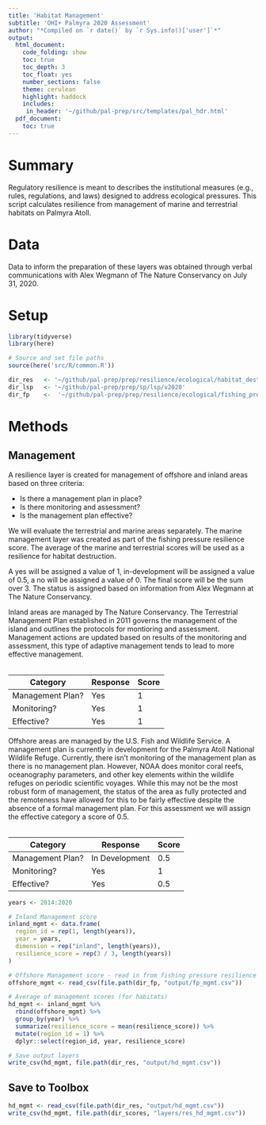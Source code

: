 ```yaml
---
title: 'Habitat Management'
subtitle: 'OHI+ Palmyra 2020 Assessment'
author: "*Compiled on `r date()` by `r Sys.info()['user']`*"
output: 
  html_document:
    code_folding: show
    toc: true
    toc_depth: 3 
    toc_float: yes
    number_sections: false
    theme: cerulean
    highlight: haddock
    includes: 
     in_header: '~/github/pal-prep/src/templates/pal_hdr.html' 
  pdf_document:
    toc: true
---
```


# Summary 

Regulatory resilience is meant to describes the institutional measures (e.g., rules, regulations, and laws) designed to address ecological pressures. This script calculates resilience from management of marine and terrestrial habitats on Palmyra Atoll.   

# Data 

Data to inform the preparation of these layers was obtained through verbal communications with Alex Wegmann of The Nature Conservancy on July 31, 2020.  

# Setup 

```r

library(tidyverse)
library(here)

# Source and set file paths
source(here('src/R/common.R'))

dir_res   <- '~/github/pal-prep/prep/resilience/ecological/habitat_destruction/v2020'
dir_lsp   <- '~/github/pal-prep/prep/sp/lsp/v2020'
dir_fp    <-  '~/github/pal-prep/prep/resilience/ecological/fishing_pressure/v2020'
```


# Methods 

## Management 

A resilience layer is created for management of offshore and inland areas based on three criteria:  

 - Is there a management plan in place?  
 - Is there monitoring and assessment?   
 - Is the management plan effective?  
 
We will evaluate the terrestrial and marine areas separately. The marine management layer was created as part of the fishing pressure resilience score. The average of the marine and terrestrial scores will be used as a resilience for habitat destruction.  

A yes will be assigned a value of 1, in-development will be assigned a value of 0.5, a no will be assigned a value of 0. The final score will be the sum over 3. The status is assigned based on information from Alex Wegmann at The Nature Conservancy.  

Inland areas are managed by The Nature Conservancy. The Terrestrial Management Plan established in 2011 governs the management of the island and outlines the protocols for montioring and assessment. Management actions are updated based on results of the monitoring and assessment, this type of adaptive management tends to lead to more effective management.   
<br>   

| Category         | Response         | Score | 
|------------------|------------------|-------|
| Management Plan? | Yes              | 1     |
| Monitoring?      | Yes              | 1     |
| Effective?       | Yes              | 1     |

Offshore areas are managed by the U.S. Fish and Wildlife Service. A management plan is currently in development for the Palmyra Atoll National Wildlife Refuge. Currently, there isn't monitoring of the management plan as there is no management plan. However, NOAA does monitor coral reefs, oceanography parameters, and other key elements within the wildlife refuges on periodic scientific voyages. While this may not be the most robust form of management, the status of the area as fully protected and the remoteness have allowed for this to be fairly effective despite the absence of a formal management plan. For this assessment we will assign the effective category a score of 0.5.    
<br>   

| Category         | Response         | Score | 
|------------------|------------------|-------|
| Management Plan? | In Development   | 0.5   |
| Monitoring?      | Yes              | 1     |
| Effective?       | Yes              | 0.5   | 


```r

years <- 2014:2020

# Inland Management score
inland_mgmt <- data.frame(
  region_id = rep(1, length(years)), 
  year = years,
  dimension = rep("inland", length(years)),
  resilience_score = rep(3 / 3, length(years))
)

# Offshore Management score - read in from fishing pressure resilience 
offshore_mgmt <- read_csv(file.path(dir_fp, "output/fp_mgmt.csv")) 

# Average of management scores (for habitats)
hd_mgmt <- inland_mgmt %>% 
  rbind(offshore_mgmt) %>% 
  group_by(year) %>% 
  summarize(resilience_score = mean(resilience_score)) %>% 
  mutate(region_id = 1) %>% 
  dplyr::select(region_id, year, resilience_score)

# Save output layers
write_csv(hd_mgmt, file.path(dir_res, "output/hd_mgmt.csv"))
```

## Save to Toolbox

```r
hd_mgmt <- read_csv(file.path(dir_res, "output/hd_mgmt.csv"))
write_csv(hd_mgmt, file.path(dir_scores, "layers/res_hd_mgmt.csv"))
```

